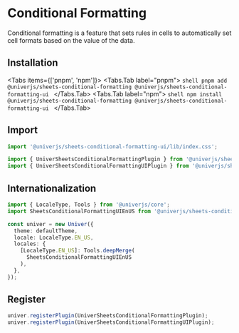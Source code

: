 
# Conditional Formatting

Conditional formatting is a feature that sets rules in cells to automatically set cell formats based on the value of the data.

## Installation

<Tabs items={['pnpm', 'npm']}>
  <Tabs.Tab label="pnpm">
    ```shell
    pnpm add @univerjs/sheets-conditional-formatting @univerjs/sheets-conditional-formatting-ui
    ```
  </Tabs.Tab>
  <Tabs.Tab label="npm">
    ```shell
    npm install @univerjs/sheets-conditional-formatting @univerjs/sheets-conditional-formatting-ui
    ```
  </Tabs.Tab>
</Tabs>

## Import

```typescript
import '@univerjs/sheets-conditional-formatting-ui/lib/index.css';

import { UniverSheetsConditionalFormattingPlugin } from '@univerjs/sheets-conditional-formatting';
import { UniverSheetsConditionalFormattingUIPlugin } from '@univerjs/sheets-conditional-formatting-ui';
```

## Internationalization

```typescript
import { LocaleType, Tools } from '@univerjs/core';
import SheetsConditionalFormattingUIEnUS from '@univerjs/sheets-conditional-formatting-ui/locale/en-US';

const univer = new Univer({
  theme: defaultTheme,
  locale: LocaleType.EN_US,
  locales: {
    [LocaleType.EN_US]: Tools.deepMerge(
      SheetsConditionalFormattingUIEnUS
    ),
  },
});
```

## Register

```typescript
univer.registerPlugin(UniverSheetsConditionalFormattingPlugin);
univer.registerPlugin(UniverSheetsConditionalFormattingUIPlugin);
```
